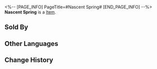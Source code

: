 <%-- [PAGE_INFO]
PageTitle=#Nascent Spring#
[END_PAGE_INFO] --%>
{{Item Infobox
|id          = 1100101
|image       = Item Nascent Spring.png{{subst:void|<!--$UPLOAD:<<SpriteOutput/AvatarIcon/AvatarSkin/1100101.png>-<Item Nascent Spring.png>-<Item Icons>>-->}}
|type        = 
|invCategory = 
|rarity      = 5
|effect      = 
|description = Use to change March 7th: Preservation's outfit after obtaining
|source1     = [[Obtained from the Outfit Show Window store]]
}}
'''Nascent Spring''' is a [[Item]].

==Sold By==
{{Shop Availability}}

==Other Languages==
{{Other Languages
|en   = Nascent Spring
|zhs  = 冬去煦至
|zht  = 冬去煦至
|ja   = 冬の後の日差し
|ko   = 겨울이 가고 찾아온 봄
|es   = Primavera naciente
|fr   = Printemps naissant
|ru   = Зарождение весны
|th   = จากเหมันต์สู่คิมหันต์
|vi   = Đông Đi Xuân Đến
|de   = Frühlingsanfang
|id   = Nascent Spring
|pt   = Primavera Nascente
}}

==Change History==
{{Change History|3.0}}